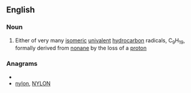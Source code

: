 ==English==

===Noun===
{{en-noun}}

#{{organic chemistry}} Either of very many [[isomeric]] [[univalent]] [[hydrocarbon]] radicals, C<sub>9</sub>H<sub>19</sub>, formally derived from [[nonane]] by the loss of a [[proton]]

===Anagrams===
* {{alphagram|lnnoy}}
* [[nylon#English|nylon]], [[NYLON#English|NYLON]]